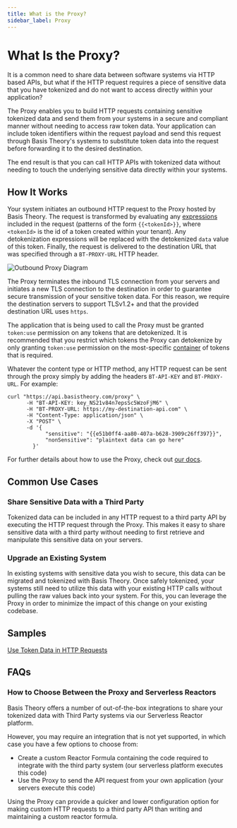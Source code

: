 ```yaml
---
title: What is the Proxy?
sidebar_label: Proxy
---
```


# What Is the Proxy?

It is a common need to share data between software systems via HTTP based APIs, but what if the HTTP request requires a piece of sensitive data that you have tokenized and do not want to access directly within your application?

The Proxy enables you to build HTTP requests containing sensitive tokenized data and send them from your systems in a secure and compliant manner without needing to access raw token data.
Your application can include token identifiers within the request payload and send this request through Basis Theory's systems to substitute token data into the request before forwarding it to the desired destination.

The end result is that you can call HTTP APIs with tokenized data without needing to touch the underlying sensitive data directly within your systems.

## How It Works

Your system initiates an outbound HTTP request to the Proxy hosted by Basis Theory.
The request is transformed by evaluating any [expressions](/docs/expressions) included in the request (patterns of the form `{{<tokenId>}}`, where `<tokenId>` is the id of a token created within your tenant). Any detokenization expressions will be replaced with the detokenized `data` value of this token.
Finally, the request is delivered to the destination URL that was specified through a `BT-PROXY-URL` HTTP header.

![Outbound Proxy Diagram](/img/concepts/outbound-proxy.png)

The Proxy terminates the inbound TLS connection from your servers and initiates a new TLS connection to the destination in order to guarantee secure transmission of your sensitive token data.
For this reason, we require the destination servers to support TLSv1.2+ and that the provided destination URL uses `https`.

The application that is being used to call the Proxy must be granted `token:use` permission on any tokens that are detokenized.
It is recommended that you restrict which tokens the Proxy can detokenize by only granting `token:use`
permission on the most-specific [container](./what-are-containers) of tokens that is required.

Whatever the content type or HTTP method, any HTTP request can be sent through the proxy simply by adding the headers `BT-API-KEY` and `BT-PROXY-URL`. For example:

```shell showLineNumbers
curl "https://api.basistheory.com/proxy" \
      -H "BT-API-KEY: key_NS21v84n7epsSc5WzoFjM6" \
      -H "BT-PROXY-URL: https://my-destination-api.com" \
      -H "Content-Type: application/json" \
      -X "POST" \
      -d '{
            "sensitive": "{{e51b0ff4-aa80-407a-b628-3909c26ff397}}",
            "nonSensitive": "plaintext data can go here"
        }'
```

For further details about how to use the Proxy, check out [our docs](/docs/api/proxies/invoke-proxy).

## Common Use Cases

### Share Sensitive Data with a Third Party

Tokenized data can be included in any HTTP request to a third party API by executing the HTTP request through the Proxy.
This makes it easy to share sensitive data with a third party without needing to first retrieve and manipulate this sensitive data on your servers.

### Upgrade an Existing System

In existing systems with sensitive data you wish to secure, this data can be migrated and tokenized with Basis Theory.
Once safely tokenized, your systems still need to utilize this data with your existing HTTP calls without pulling the raw values back into your system.
For this, you can leverage the Proxy in order to minimize the impact of this change on your existing codebase.

## Samples

[Use Token Data in HTTP Requests](https://developers.basistheory.com/guides/use-token-data-in-http-requests/)

## FAQs

### How to Choose Between the Proxy and Serverless Reactors

Basis Theory offers a number of out-of-the-box integrations to share your tokenized data with Third Party systems via our Serverless Reactor platform.

However, you may require an integration that is not yet supported, in which case you have a few options to choose from:

- Create a custom Reactor Formula containing the code required to integrate with the third party system (our serverless platform executes this code)
- Use the Proxy to send the API request from your own application (your servers execute this code)

Using the Proxy can provide a quicker and lower configuration option for making custom HTTP requests to a third party API than writing and maintaining a custom reactor formula.
